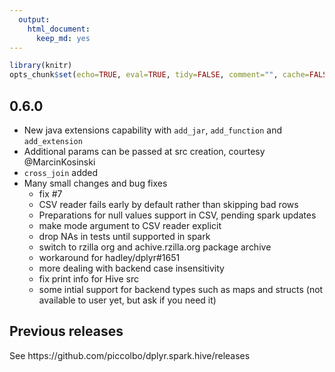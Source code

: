```yaml
---
  output:
    html_document:
      keep_md: yes
---
```

```r
library(knitr)
opts_chunk$set(echo=TRUE, eval=TRUE, tidy=FALSE, comment="", cache=FALSE, error=TRUE)
```

## 0.6.0

- New java extensions capability with `add_jar`, `add_function` and `add_extension`
- Additional params can be passed at src creation, courtesy @MarcinKosinski
- `cross_join` added
- Many small changes and bug fixes
  - fix #7
  - CSV reader fails early by default rather than skipping bad rows
  - Preparations for null values support in CSV, pending spark updates
  - make mode argument to CSV reader explicit
  - drop NAs in tests until supported in spark
  - switch to rzilla org and achive.rzilla.org package archive
  - workaround for hadley/dplyr#1651
  - more dealing with backend case insensitivity
  - fix print info for Hive src
  - some intial support for backend types such as maps and structs (not available to user yet,  but ask if you need it)

 
## Previous releases


See https://github.com/piccolbo/dplyr.spark.hive/releases


